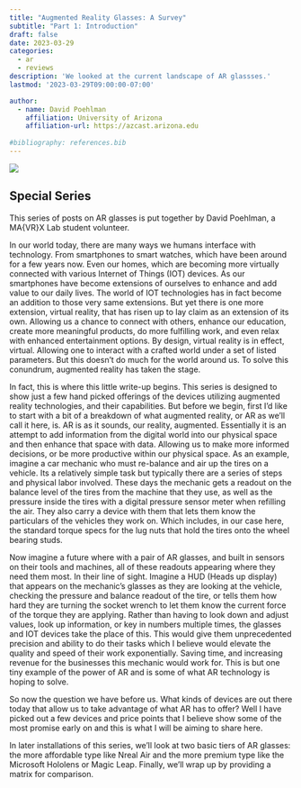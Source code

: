 ```yaml
---
title: "Augmented Reality Glasses: A Survey"
subtitle: "Part 1: Introduction"
draft: false
date: 2023-03-29
categories:
  - ar
  - reviews
description: 'We looked at the current landscape of AR glassses.'
lastmod: '2023-03-29T09:00:00-07:00'

author:
  - name: David Poehlman
    affiliation: University of Arizona
    affiliation-url: https://azcast.arizona.edu
    
#bibliography: references.bib
---
```


![](featured.jpeg)

::: callout-tip
## Special Series

This series of posts on AR glasses is put together by David Poehlman, a MA{VR}X Lab student volunteer.
:::

In our world today, there are many ways we humans interface with technology.
From smartphones to smart watches, which have been around for a few years now.
Even our homes, which are becoming more virtually connected with various Internet of Things (IOT) devices.
As our smartphones have become extensions of ourselves to enhance and add value to our daily lives.
The world of IOT technologies has in fact become an addition to those very same extensions.
But yet there is one more extension, virtual reality, that has risen up to lay claim as an extension of its own.
Allowing us a chance to connect with others, enhance our education, create more meaningful products, do more fulfilling work, and even relax with enhanced entertainment options.
By design, virtual reality is in effect, virtual.
Allowing one to interact with a crafted world under a set of listed parameters.
But this doesn't do much for the world around us.
To solve this conundrum, augmented reality has taken the stage.

In fact, this is where this little write-up begins.
This series is designed to show just a few hand picked offerings of the devices utilizing augmented reality technologies, and their capabilities.
But before we begin, first I'd like to start with a bit of a breakdown of what augmented reality, or AR as we'll call it here, is.
AR is as it sounds, our reality, augmented.
Essentially it is an attempt to add information from the digital world into our physical space and then enhance that space with data.
Allowing us to make more informed decisions, or be more productive within our physical space.
As an example, imagine a car mechanic who must re-balance and air up the tires on a vehicle.
Its a relatively simple task but typically there are a series of steps and physical labor involved.
These days the mechanic gets a readout on the balance level of the tires from the machine that they use, as well as the pressure inside the tires with a digital pressure sensor meter when refilling the air.
They also carry a device with them that lets them know the particulars of the vehicles they work on.
Which includes, in our case here, the standard torque specs for the lug nuts that hold the tires onto the wheel bearing studs.

Now imagine a future where with a pair of AR glasses, and built in sensors on their tools and machines, all of these readouts appearing where they need them most.
In their line of sight.
Imagine a HUD (Heads up display) that appears on the mechanic's glasses as they are looking at the vehicle, checking the pressure and balance readout of the tire, or tells them how hard they are turning the socket wrench to let them know the current force of the torque they are applying.
Rather than having to look down and adjust values, look up information, or key in numbers multiple times, the glasses and IOT devices take the place of this.
This would give them unprecedented precision and ability to do their tasks which I believe would elevate the quality and speed of their work exponentially.
Saving time, and increasing revenue for the businesses this mechanic would work for.
This is but one tiny example of the power of AR and is some of what AR technology is hoping to solve.

So now the question we have before us.
What kinds of devices are out there today that allow us to take advantage of what AR has to offer?
Well I have picked out a few devices and price points that I believe show some of the most promise early on and this is what I will be aiming to share here.

In later installations of this series, we'll look at two basic tiers of AR glasses: the more affordable type like Nreal Air and the more premium type like the Microsoft Hololens or Magic Leap.
Finally, we'll wrap up by providing a matrix for comparison.
